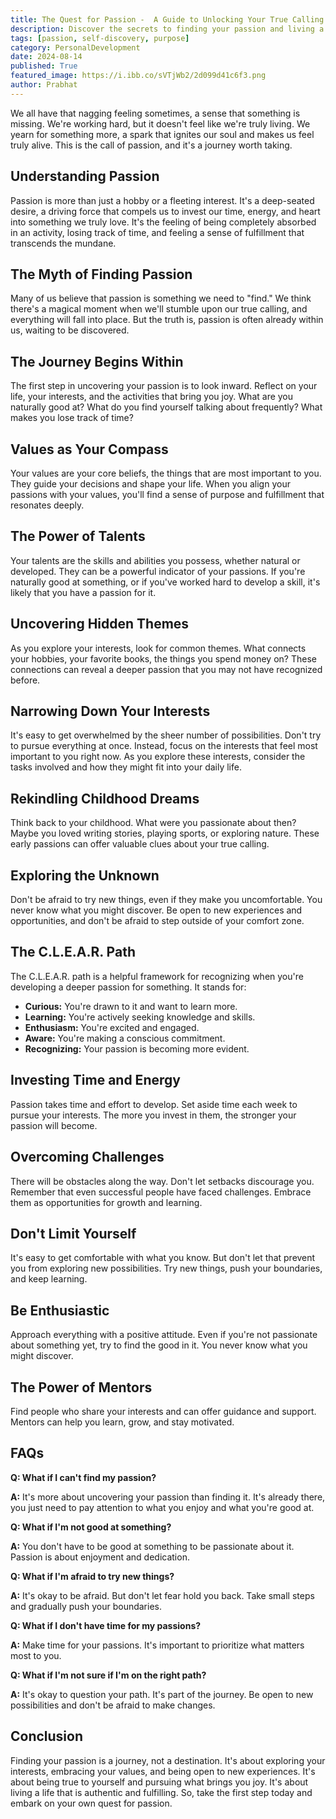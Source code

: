 ```yaml
---
title: The Quest for Passion -  A Guide to Unlocking Your True Calling
description: Discover the secrets to finding your passion and living a more fulfilling life. This guide explores the journey of self-discovery, from identifying your values and talents to embracing new experiences and overcoming challenges.
tags: [passion, self-discovery, purpose]
category: PersonalDevelopment
date: 2024-08-14
published: True
featured_image: https://i.ibb.co/sVTjWb2/2d099d41c6f3.png
author: Prabhat
---
```



We all have that nagging feeling sometimes, a sense that something is missing. We're working hard, but it doesn't feel like we're truly living. We yearn for something more, a spark that ignites our soul and makes us feel truly alive. This is the call of passion, and it's a journey worth taking.

## Understanding Passion

Passion is more than just a hobby or a fleeting interest. It's a deep-seated desire, a driving force that compels us to invest our time, energy, and heart into something we truly love. It's the feeling of being completely absorbed in an activity, losing track of time, and feeling a sense of fulfillment that transcends the mundane.

## The Myth of Finding Passion

Many of us believe that passion is something we need to "find." We think there's a magical moment when we'll stumble upon our true calling, and everything will fall into place. But the truth is, passion is often already within us, waiting to be discovered.

## The Journey Begins Within

The first step in uncovering your passion is to look inward. Reflect on your life, your interests, and the activities that bring you joy. What are you naturally good at? What do you find yourself talking about frequently? What makes you lose track of time?

## Values as Your Compass

Your values are your core beliefs, the things that are most important to you. They guide your decisions and shape your life. When you align your passions with your values, you'll find a sense of purpose and fulfillment that resonates deeply.

## The Power of Talents

Your talents are the skills and abilities you possess, whether natural or developed. They can be a powerful indicator of your passions. If you're naturally good at something, or if you've worked hard to develop a skill, it's likely that you have a passion for it.

## Uncovering Hidden Themes

As you explore your interests, look for common themes. What connects your hobbies, your favorite books, the things you spend money on? These connections can reveal a deeper passion that you may not have recognized before.

## Narrowing Down Your Interests

It's easy to get overwhelmed by the sheer number of possibilities. Don't try to pursue everything at once. Instead, focus on the interests that feel most important to you right now. As you explore these interests, consider the tasks involved and how they might fit into your daily life.

## Rekindling Childhood Dreams

Think back to your childhood. What were you passionate about then? Maybe you loved writing stories, playing sports, or exploring nature. These early passions can offer valuable clues about your true calling.

## Exploring the Unknown

Don't be afraid to try new things, even if they make you uncomfortable. You never know what you might discover. Be open to new experiences and opportunities, and don't be afraid to step outside of your comfort zone.

## The C.L.E.A.R. Path

The C.L.E.A.R. path is a helpful framework for recognizing when you're developing a deeper passion for something. It stands for:

* **Curious:** You're drawn to it and want to learn more.
* **Learning:** You're actively seeking knowledge and skills.
* **Enthusiasm:** You're excited and engaged.
* **Aware:** You're making a conscious commitment.
* **Recognizing:** Your passion is becoming more evident.

## Investing Time and Energy

Passion takes time and effort to develop. Set aside time each week to pursue your interests. The more you invest in them, the stronger your passion will become.

## Overcoming Challenges

There will be obstacles along the way. Don't let setbacks discourage you. Remember that even successful people have faced challenges. Embrace them as opportunities for growth and learning.

## Don't Limit Yourself

It's easy to get comfortable with what you know. But don't let that prevent you from exploring new possibilities. Try new things, push your boundaries, and keep learning.

## Be Enthusiastic

Approach everything with a positive attitude. Even if you're not passionate about something yet, try to find the good in it. You never know what you might discover.

## The Power of Mentors

Find people who share your interests and can offer guidance and support. Mentors can help you learn, grow, and stay motivated.

## FAQs

**Q: What if I can't find my passion?**

**A:** It's more about uncovering your passion than finding it. It's already there, you just need to pay attention to what you enjoy and what you're good at.

**Q: What if I'm not good at something?**

**A:** You don't have to be good at something to be passionate about it. Passion is about enjoyment and dedication.

**Q: What if I'm afraid to try new things?**

**A:** It's okay to be afraid. But don't let fear hold you back. Take small steps and gradually push your boundaries.

**Q: What if I don't have time for my passions?**

**A:** Make time for your passions. It's important to prioritize what matters most to you.

**Q: What if I'm not sure if I'm on the right path?**

**A:** It's okay to question your path. It's part of the journey. Be open to new possibilities and don't be afraid to make changes.

## Conclusion

Finding your passion is a journey, not a destination. It's about exploring your interests, embracing your values, and being open to new experiences. It's about being true to yourself and pursuing what brings you joy. It's about living a life that is authentic and fulfilling. So, take the first step today and embark on your own quest for passion.
